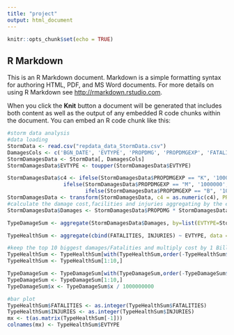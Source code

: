 ```yaml
---
title: "project"
output: html_document
---
```


```r
knitr::opts_chunk$set(echo = TRUE)
```

## R Markdown

This is an R Markdown document. Markdown is a simple formatting syntax for authoring HTML, PDF, and MS Word documents. For more details on using R Markdown see <http://rmarkdown.rstudio.com>.

When you click the **Knit** button a document will be generated that includes both content as well as the output of any embedded R code chunks within the document. You can embed an R code chunk like this:

```r
#storm data analysis
#data loading
StormData <- read.csv("repdata_data_StormData.csv")
DamagesCols <- c('BGN_DATE', 'EVTYPE', 'PROPDMG', 'PROPDMGEXP', 'FATALITIES', 'INJURIES')
StormDamagesData <- StormData[, DamagesCols]
StormDamagesData$EVTYPE <- toupper(StormDamagesData$EVTYPE)

StormDamagesData$c4 <- ifelse(StormDamagesData$PROPDMGEXP == "K", '1000',
                  ifelse(StormDamagesData$PROPDMGEXP == "M", '1000000',
                         ifelse(StormDamagesData$PROPDMGEXP == "B", '1000000000','0')))
StormDamagesData <- transform(StormDamagesData, c4 = as.numeric(c4), PROPDMGEXP = as.numeric(PROPDMGEXP))
#calculate the damage cost,facilities and injuries aggregating by the event type
StormDamagesData$Damages <- StormDamagesData$PROPDMG * StormDamagesData$c4

TypeDamageSum <- aggregate(StormDamagesData$Damages, by=list(EVTYPE=StormDamagesData$EVTYPE), FUN=sum)

TypeHealthSum <- aggregate(cbind(FATALITIES, INJURIES) ~ EVTYPE, data = StormDamagesData, sum)

#keep the top 10 biggest damages/Fatalities and multiply cost by 1 Billion for ease of display
TypeHealthSum <- TypeHealthSum[with(TypeHealthSum,order(-TypeHealthSum$FATALITIES)),]
TypeHealthSum <- TypeHealthSum[1:10,]

TypeDamageSum <- TypeDamageSum[with(TypeDamageSum,order(-TypeDamageSum$x)),]
TypeDamageSum <- TypeDamageSum[1:10,]
TypeDamageSum$x <- TypeDamageSum$x / 1000000000

#bar plot
TypeHealthSum$FATALITIES <- as.integer(TypeHealthSum$FATALITIES)
TypeHealthSum$INJURIES <- as.integer(TypeHealthSum$INJURIES)
mx <- t(as.matrix(TypeHealthSum[-1]))
colnames(mx) <- TypeHealthSum$EVTYPE

```

